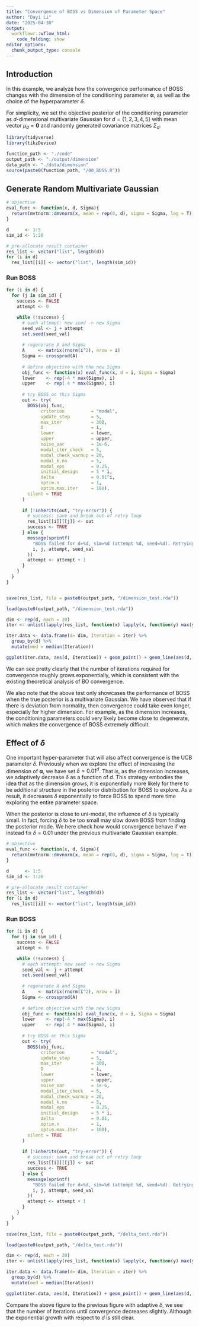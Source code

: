 ```yaml
---
title: "Convergence of BOSS vs Dimension of Parameter Space"
author: "Dayi Li"
date: "2025-04-30"
output: 
  workflowr::wflow_html:
    code_folding: show
editor_options:
  chunk_output_type: console
---
```



## Introduction

In this example, we analyze how the convergence performance of BOSS changes with the dimension of the conditioning parameter $\boldsymbol{\alpha}$, as well as the choice of the hyperparameter $\delta$.

For simplicity, we set the objective posterior of the conditioning parameter as $d$-dimensional multivariate Gaussian for $d = \{1, 2, 3, 4, 5\}$ with mean vector $\mu_d = \mathbf{0}$ and randomly generated covariance matrices $\Sigma_d$. 

```r
library(tidyverse)
library(tikzDevice)

function_path <- "./code"
output_path <- "./output/dimension"
data_path <- "./data/dimension"
source(paste0(function_path, "/00_BOSS.R"))
```

## Generate Random Multivariate Gaussian

```r
# objective
eval_func <- function(x, d, Sigma){
  return(mvtnorm::dmvnorm(x, mean = rep(0, d), sigma = Sigma, log = T))
}

d      <- 1:5
sim_id <- 1:20

# pre-allocate result container
res_list <- vector("list", length(d))
for (i in d) 
  res_list[[i]] <- vector("list", length(sim_id))
```

### Run BOSS

```r

for (i in d) {
  for (j in sim_id) {
    success <- FALSE
    attempt <- 0

    while (!success) {
      # each attempt: new seed -> new Sigma
      seed_val <- j + attempt
      set.seed(seed_val)
      
      # regenerate A and Sigma
      A     <- matrix(rnorm(i^2), nrow = i)
      Sigma <- crossprod(A)
      
      # define objective with the new Sigma
      obj_func <- function(x) eval_func(x, d = i, Sigma = Sigma)
      lower    <- rep(-4 * max(Sigma), i)
      upper    <- rep( 4 * max(Sigma), i)
      
      # try BOSS on this Sigma
      out <- try(
        BOSS(obj_func,
             criterion          = "modal",
             update_step        = 5,
             max_iter           = 300,
             D                  = i,
             lower              = lower,
             upper              = upper,
             noise_var          = 1e-6,
             modal_iter_check   = 5,
             modal_check_warmup = 20,
             modal_k.nn         = 5,
             modal_eps          = 0.25,
             initial_design     = 5 * i,
             delta              = 0.01^i,
             optim.n            = 1,
             optim.max.iter     = 100),
        silent = TRUE
      )
      
      if (!inherits(out, "try-error")) {
        # success: save and break out of retry loop
        res_list[[i]][[j]] <- out
        success <- TRUE
      } else {
        message(sprintf(
          "BOSS failed for d=%d, sim=%d (attempt %d, seed=%d). Retrying with new Sigma…",
          i, j, attempt, seed_val
        ))
        attempt <- attempt + 1
      }
    }
  }
}


save(res_list, file = paste0(output_path, "/dimension_test.rda"))
```

```r
load(paste0(output_path, "/dimension_test.rda"))

dim <- rep(d, each = 20)
iter <- unlist(lapply(res_list, function(x) lapply(x, function(y) max(y$modal_result$i)))) + 5*dim

iter.data <- data.frame(d= dim, Iteration = iter) %>%
  group_by(d) %>%
  mutate(med = median(Iteration))

ggplot(iter.data, aes(d, Iteration)) + geom_point() + geom_line(aes(d, med))
```

We can see pretty clearly that the number of iterations required for convergence roughly grows exponentially, which is consistent with the existing theoretical analysis of BO convergence.

We also note that the above test only showcases the performance of BOSS when the true posterior is a multivariate Gaussian. 
We have observed that if there is deviation from normality, then convergence could take even longer, especially for higher dimension. 
For example, as the dimension increases, the conditioning parameters could very likely become close to degenerate, which makes the convergence of BOSS extremely difficult.

<!-- ## Changes with Sample Size $n$ -->

<!-- We have seen previously how the number of iterations change with the dimension of the parameter space. We now check how the number of iterations required changes with the sample size $n$. It is important to check this since by Bernstein von-Mises (BvM) theorem, the vast majority of the posterior distribution will converge to a Gaussian as the sample size $n$ increases. This would potentially mean that the posterior mode may be harder to locate. -->

<!-- ```{r} -->
<!-- # objective -->
<!-- eval_func <- function(x, sigma){ -->
<!--   return(dnorm(x, 0, sigma, log = T)) -->
<!-- } -->

<!-- n      <- 10^(0:5) -->
<!-- sim_id <- 1:20 -->

<!-- # pre-allocate result container -->
<!-- res_list <- vector("list", length(n)) -->
<!-- for (i in 1:length(n))  -->
<!--   res_list[[i]] <- vector("list", length(sim_id)) -->
<!-- ``` -->


<!-- ### Run BOSS -->

<!-- ```{r eval = F} -->

<!-- for (i in 1:length(n)) { -->
<!--   for (j in sim_id) { -->
<!--     success <- FALSE -->
<!--     attempt <- 0 -->

<!--     while (!success) { -->
<!--       # each attempt: new seed -> new Sigma -->
<!--       seed_val <- j + attempt -->
<!--       set.seed(seed_val) -->

<!--       # regenerate sigma -->
<!--       sigma <- exp(rnorm(1))/sqrt(n[i]) -->

<!--       # define objective with the new Sigma -->
<!--       obj_func <- function(x) eval_func(x, sigma = sigma) -->
<!--       lower    <- -4 -->
<!--       upper    <- 4 -->

<!--       # try BOSS on this Sigma -->
<!--       out <- try( -->
<!--         BOSS(obj_func, -->
<!--              criterion          = "modal", -->
<!--              update_step        = 5, -->
<!--              max_iter           = 300, -->
<!--              D                  = 1, -->
<!--              lower              = lower, -->
<!--              upper              = upper, -->
<!--              noise_var          = 1e-6, -->
<!--              modal_iter_check   = 5, -->
<!--              modal_check_warmup = 5, -->
<!--              modal_k.nn         = 5, -->
<!--              modal_eps          = 0.25, -->
<!--              initial_design     = 4, -->
<!--              delta              = 0.01, -->
<!--              optim.n            = 1, -->
<!--              optim.max.iter     = 100), -->
<!--         silent = TRUE -->
<!--       ) -->

<!--       if (!inherits(out, "try-error")) { -->
<!--         # success: save and break out of retry loop -->
<!--         res_list[[i]][[j]] <- out -->
<!--         success <- TRUE -->
<!--       } else { -->
<!--         message(sprintf( -->
<!--           "BOSS failed for d=%d, sim=%d (attempt %d, seed=%d). Retrying with new Sigma…", -->
<!--           i, j, attempt, seed_val -->
<!--         )) -->
<!--         attempt <- attempt + 1 -->
<!--       } -->
<!--     } -->
<!--   } -->
<!-- } -->

<!-- save(res_list, file = paste0(output_path, "/sample_size_test.rda")) -->
<!-- ``` -->

<!-- ```{r} -->
<!-- load(paste0(output_path, "/sample_size_test.rda")) -->

<!-- n <- rep(log10(n), each = 20) -->
<!-- iter <- unlist(lapply(res_list, function(x) lapply(x, function(y) max(y$modal_result$i)))) -->

<!-- iter.data <- data.frame(n = n, Iteration = iter) %>% -->
<!--   group_by(n) %>% -->
<!--   mutate(mean = mean(Iteration)) -->

<!-- ggplot(iter.data, aes(n, mean)) + geom_line(aes(n, mean)) + ylab('Average iterations') + xlab('log10(n)') -->
<!-- ``` -->

<!-- We can see that based on 1d Gaussian posterior, it does not seem that the number of iterations changes with the sample size $n$. -->

## Effect of $\delta$

One important hyper-parameter that will also affect convergence is the UCB parameter $\delta$. Previously when we explore the effect of increasing the dimension of $\boldsymbol{\alpha}$, we have set $\delta = 0.01^d$. 
That is, as the dimension increases, we adaptively decrease $\delta$ as a function of $d$. 
This strategy embodies the idea that as the dimension grows, it is exponentially more likely for there to be additional structure in the posterior distribution for BOSS to explore.
As a result, it decreases $\delta$ exponentially to force BOSS to spend more time exploring the entire parameter space. 

When the posterior is close to uni-modal, the influence of $\delta$ is typically small. 
In fact, forcing $\delta$ to be too small may slow down BOSS from finding the posterior mode. 
We here check how would convergence behave if we instead fix $\delta = 0.01$ under the previous multivariate Gaussian example.

```r
# objective
eval_func <- function(x, d, Sigma){
  return(mvtnorm::dmvnorm(x, mean = rep(0, d), sigma = Sigma, log = T))
}

d      <- 1:5
sim_id <- 1:20

# pre-allocate result container
res_list <- vector("list", length(d))
for (i in d) 
  res_list[[i]] <- vector("list", length(sim_id))
```

### Run BOSS

```r

for (i in d) {
  for (j in sim_id) {
    success <- FALSE
    attempt <- 0

    while (!success) {
      # each attempt: new seed -> new Sigma
      seed_val <- j + attempt
      set.seed(seed_val)
      
      # regenerate A and Sigma
      A     <- matrix(rnorm(i^2), nrow = i)
      Sigma <- crossprod(A)
      
      # define objective with the new Sigma
      obj_func <- function(x) eval_func(x, d = i, Sigma = Sigma)
      lower    <- rep(-4 * max(Sigma), i)
      upper    <- rep( 4 * max(Sigma), i)
      
      # try BOSS on this Sigma
      out <- try(
        BOSS(obj_func,
             criterion          = "modal",
             update_step        = 5,
             max_iter           = 300,
             D                  = i,
             lower              = lower,
             upper              = upper,
             noise_var          = 1e-6,
             modal_iter_check   = 5,
             modal_check_warmup = 20,
             modal_k.nn         = 5,
             modal_eps          = 0.25,
             initial_design     = 5 * i,
             delta              = 0.01,
             optim.n            = 1,
             optim.max.iter     = 100),
        silent = TRUE
      )
      
      if (!inherits(out, "try-error")) {
        # success: save and break out of retry loop
        res_list[[i]][[j]] <- out
        success <- TRUE
      } else {
        message(sprintf(
          "BOSS failed for d=%d, sim=%d (attempt %d, seed=%d). Retrying with new Sigma…",
          i, j, attempt, seed_val
        ))
        attempt <- attempt + 1
      }
    }
  }
}

save(res_list, file = paste0(output_path, "/delta_test.rda"))
```

```r
load(paste0(output_path, "/delta_test.rda"))

dim <- rep(d, each = 20)
iter <- unlist(lapply(res_list, function(x) lapply(x, function(y) max(y$modal_result$i)))) + 5*dim

iter.data <- data.frame(d= dim, Iteration = iter) %>%
  group_by(d) %>%
  mutate(med = median(Iteration))

ggplot(iter.data, aes(d, Iteration)) + geom_point() + geom_line(aes(d, med))
```

Compare the above figure to the previous figure with adaptive $\delta$, we see that the number of iterations until convergence decreases slightly. 
Although the exponential growth with respect to $d$ is still clear.







